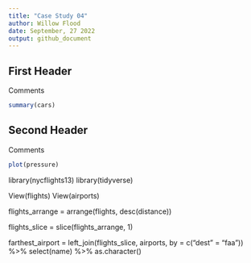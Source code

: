 ```yaml
---
title: "Case Study 04"
author: Willow Flood
date: September, 27 2022
output: github_document
---
```


## First Header

Comments

```r
summary(cars)
```

## Second Header

Comments

```r
plot(pressure)
```

library(nycflights13)
library(tidyverse)

View(flights)
View(airports)

flights_arrange = arrange(flights, desc(distance))

flights_slice = slice(flights_arrange, 1)

farthest_airport = 
  left_join(flights_slice, airports, by = c("dest" = "faa")) %>%
  select(name) %>%
  as.character()



